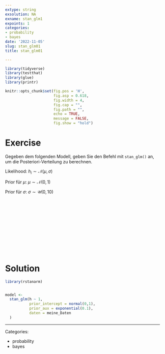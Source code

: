 ```yaml
---
extype: string
exsolution: NA
exname: stan_glm1
expoints: 1
categories:
- probability
- bayes
date: '2022-11-05'
slug: stan_glm01
title: stan_glm01

---
```





```r
library(tidyverse)
library(testthat)
library(glue)
library(printr)
```


```r
knitr::opts_chunk$set(fig.pos = 'H',
                      fig.asp = 0.618,
                      fig.width = 4,
                      fig.cap = "", 
                      fig.path = "",
                      echo = TRUE,
                      message = FALSE,
                      fig.show = "hold")
```






# Exercise



Gegeben dem folgenden Modell, geben Sie den Befehl mit `stan_glm()` an, um die Posteriori-Verteilung zu berechnen.

Likelihood:
$h_i \sim \mathcal{N}(\mu, \sigma)$

Prior für $\mu$:
$\mu \sim \mathcal{N}(0, 1)$

Prior für $\sigma$:
$\sigma \sim \mathcal{U}(0, 10)$



</br>
</br>
</br>
</br>
</br>
</br>
</br>
</br>
</br>
</br>

# Solution

```r
library(rstanarm)


model <-
  stan_glm(h ~ 1,
           prior_intercept = normal(0,1),
           prior_aux = exponential(0.1),
           daten = meine_Daten
  )
```




---

Categories: 

- probability
- bayes

